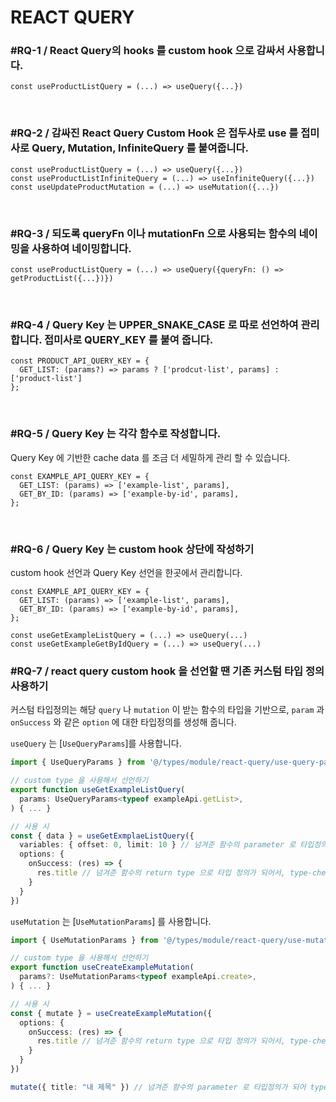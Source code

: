 
# REACT QUERY


### #RQ-1 / React Query의 hooks 를 custom hook 으로 감싸서 사용합니다.

```tsx
const useProductListQuery = (...) => useQuery({...})
```
<br/>

### #RQ-2 / 감싸진 React Query Custom Hook 은 접두사로 <Tag>use</Tag> 를 접미사로 <Tag>Query</Tag>, <Tag>Mutation</Tag>, <Tag>InfiniteQuery</Tag> 를 붙여줍니다.

```tsx
const useProductListQuery = (...) => useQuery({...})
const useProductListInfiniteQuery = (...) => useInfiniteQuery({...})
const useUpdateProductMutation = (...) => useMutation({...})
```
<br/>

### #RQ-3 / 되도록 queryFn 이나 mutationFn 으로 사용되는 함수의 네이밍을 사용하여 네이밍합니다.

```tsx
const useProductListQuery = (...) => useQuery({queryFn: () => getProductList({...})})
```
<br/>

### #RQ-4 / Query Key 는 <Tag>UPPER_SNAKE_CASE</Tag> 로 따로 선언하여 관리합니다. 접미사로 <Tag>QUERY_KEY</Tag> 를 붙여 줍니다.

```tsx
const PRODUCT_API_QUERY_KEY = {
  GET_LIST: (params?) => params ? ['prodcut-list', params] : ['product-list']
};
```
<br/>


### #RQ-5 / Query Key 는 각각 함수로 작성합니다.

Query Key 에 기반한 cache data 를 조금 더 세밀하게 관리 할 수 있습니다.
    
```tsx
const EXAMPLE_API_QUERY_KEY = {
  GET_LIST: (params) => ['example-list', params],
  GET_BY_ID: (params) => ['example-by-id', params],
};
```
<br/>

### #RQ-6 / Query Key 는 custom hook 상단에 작성하기

custom hook 선언과 Query Key 선언을 한곳에서 관리합니다.

```tsx
const EXAMPLE_API_QUERY_KEY = {
  GET_LIST: (params) => ['example-list', params],
  GET_BY_ID: (params) => ['example-by-id', params],
};

const useGetExampleListQuery = (...) => useQuery(...)
const useGetExampleGetByIdQuery = (...) => useQuery(...)
```

### #RQ-7 / react query custom hook 을 선언할 땐 기존 커스텀 타입 정의 사용하기

커스텀 타입정의는 해당 `query` 나 `mutation` 이 받는 함수의 타입을 기반으로, `param` 과 `onSuccess` 와 같은 `option` 에 대한 타입정의를 생성해 줍니다.

`useQuery` 는 [`UseQueryParams`]를 사용합니다.

```typescript
import { UseQueryParams } from '@/types/module/react-query/use-query-params';

// custom type 을 사용해서 선언하기
export function useGetExampleListQuery(
  params: UseQueryParams<typeof exampleApi.getList>,
) { ... }

// 사용 시
const { data } = useGetExmplaeListQuery({
  variables: { offset: 0, limit: 10 } // 넘겨준 함수의 parameter 로 타입정의가 되어 type-chcking 이 가능해집니다.
  options: {
    onSuccess: (res) => {
      res.title // 넘겨준 함수의 return type 으로 타입 정의가 되어서, type-checking 이 가능해집니다.
    }
  }
})
```

`useMutation` 는 [`UseMutationParams`] 를 사용합니다.

```typescript
import { UseMutationParams } from '@/types/module/react-query/use-mutation-params';

// custom type 을 사용해서 선언하기
export function useCreateExampleMutation(
  params?: UseMutationParams<typeof exampleApi.create>,
) { ... }

// 사용 시
const { mutate } = useCreateExampleMutation({
  options: {
    onSuccess: (res) => {
      res.title // 넘겨준 함수의 return type 으로 타입 정의가 되어서, type-checking 이 가능해집니다.
    }
  }
})

mutate({ title: "내 제목" }) // 넘겨준 함수의 parameter 로 타입정의가 되어 type-chcking 이 가능해집니다.
```

